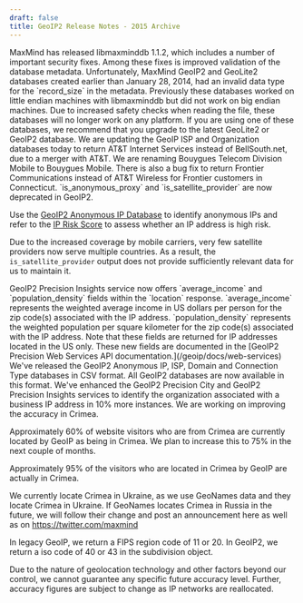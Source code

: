 ```yaml
---
draft: false
title: GeoIP2 Release Notes - 2015 Archive
---
```


<ReleaseNote date="2015-11-17" title="libmaxminddb 1.1.2">
MaxMind has released libmaxminddb 1.1.2, which includes a number of important
security fixes. Among these fixes is improved validation of the database
metadata. Unfortunately, MaxMind GeoIP2 and GeoLite2 databases created earlier
than January 28, 2014, had an invalid data type for the `record_size` in the
metadata. Previously these databases worked on little endian machines with
libmaxminddb but did not work on big endian machines. Due to increased safety
checks when reading the file, these databases will no longer work on any
platform. If you are using one of these databases, we recommend that you
upgrade to the latest GeoLite2 or GeoIP2 database.
</ReleaseNote>

<ReleaseNote date="2015-08-10" title="GeoIP ISP update">
We are updating the GeoIP ISP and Organization databases today to return AT&T
Internet Services instead of BellSouth.net, due to a merger with AT&T. We are
renaming Bouygues Telecom Division Mobile to Bouygues Mobile. There is also a
bug fix to return Frontier Communications instead of AT&T Wireless for Frontier
customers in Connecticut.
</ReleaseNote>

<ReleaseNote date="2015-07-13" title="is_anonymous_proxy and is_satellite_provider Deprecation in GeoIP2">
`is_anonymous_proxy` and `is_satellite_provider` are now deprecated in GeoIP2.

Use the [GeoIP2 Anonymous IP
Database](https://www.maxmind.com/en/geoip2-anonymous-ip-database) to identify
anonymous IPs and refer to the [IP Risk
Score](https://www.maxmind.com/en/explanation-of-minfraud-riskscore) to assess
whether an IP address is high risk.

Due to the increased coverage by mobile carriers, very few satellite providers
now serve multiple countries. As a result, the `is_satellite_provider` output
does not provide sufficiently relevant data for us to maintain it.
</ReleaseNote>

<ReleaseNote date="2015-06-29" title="Average Income and Population Density">
GeoIP2 Precision Insights service now offers `average_income` and
`population_density` fields within the `location` response. `average_income`
represents the weighted average income in US dollars per person for the zip
code(s) associated with the IP address. `population_density` represents the
weighted population per square kilometer for the zip code(s) associated with
the IP address. Note that these fields are returned for IP addresses located in
the US only. These new fields are documented in the [GeoIP2 Precision Web
Services API
documentation.](/geoip/docs/web-services)
</ReleaseNote>

<ReleaseNote date="2015-06-11" title="GeoIP2 CSVs for Anonymous IP, ISP, Domain and Connection Type">
We've released the GeoIP2 Anonymous IP, ISP, Domain and Connection Type
databases in CSV format. All GeoIP2 databases are now available in this format.
</ReleaseNote>

<ReleaseNote date="2015-05-11" title="Improvements to GeoIP2 Precision City and Insights">
We've enhanced the GeoIP2 Precision City and GeoIP2 Precision Insights services
to identify the organization associated with a business IP address in 10% more
instances.
</ReleaseNote>

<ReleaseNote date="2015-01-27" title="GeoIP Accuracy in Crimea">
We are working on improving the accuracy in Crimea.

Approximately 60% of website visitors who are from Crimea are currently located
by GeoIP as being in Crimea. We plan to increase this to 75% in the next couple
of months.

Approximately 95% of the visitors who are located in Crimea by GeoIP are
actually in Crimea.

We currently locate Crimea in Ukraine, as we use GeoNames data and they locate
Crimea in Ukraine. If GeoNames locates Crimea in Russia in the future, we will
follow their change and post an announcement here as well as on
https://twitter.com/maxmind

In legacy GeoIP, we return a FIPS region code of 11 or 20. In GeoIP2, we return
a iso code of 40 or 43 in the subdivision object.

Due to the nature of geolocation technology and other factors beyond our
control, we cannot guarantee any specific future accuracy level. Further,
accuracy figures are subject to change as IP networks are reallocated.
</ReleaseNote>
